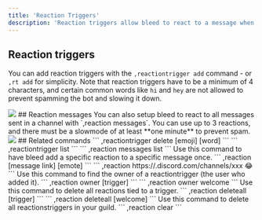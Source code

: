 ```yaml
---
title: 'Reaction Triggers'
description: 'Reaction triggers allow bleed to react to a message when a condition is met, like having a certain word in a message.'
---
```


## Reaction triggers

You can add reaction triggers with the `,reactiontrigger add` command - or `,rt add` for simplicity. 
<Info>Note that reaction triggers have to be a minimum of 4 characters, and certain common words like `hi` and `hey` are not allowed to prevent spamming the bot and slowing it down.</Info>
<Frame caption="Simple reactiontrigger setup" type="glass">
  <img src="https://cdn.discordapp.com/attachments/1176141361678913577/1262171442880188436/image.png?ex=6695a041&is=66944ec1&hm=9dadbba57848ffb2c11b40116ca3dd2af79184e9312320e75424b946560bd601&" />
</Frame>
## Reaction messages
You can also setup bleed to react to all messages sent in a channel with `,reaction messages`. You can use up to 3 reactions, and there must be a slowmode of at least **one minute** to prevent spam.
<Frame caption="Reaction messages setup" type="glass">
  <img src="https://cdn.discordapp.com/attachments/1261668354905739305/1262172032838140024/image.png?ex=6695a0ce&is=66944f4e&hm=440732c38abfc32d48f9c3995ab752812deab6e3fc5077532e64bacd2ed199b2&" />
</Frame>
## Related commands


<AccordionGroup>
  <Accordion title="Delete a reactiontrigger">
    ```
    ,reactiontrigger delete [emoji] [word]
    ```
  </Accordion>

  <Accordion title="List all reactiontriggers">
     ```
    ,reactiontrigger list
    ```
  </Accordion>

  <Accordion title="List all reaction messages">
      ```
    ,reaction messages list
    ```
  </Accordion>
  <Accordion title="Manually add a reaction">
  Use this command to have bleed add a specific reaction to a specific message once.
      ```
    ,reaction [message link] [emote]
    ```
    ```
    ,reaction https://.discord.com/channels/xxx 😂
    ```
  </Accordion>
  <Accordion title="Find the owner of a trigger">
  Use this command to find the owner of a reactiontrigger (the user who added it).
      ```
    ,reaction owner [trigger]
    ```
    ```
    ,reaction owner welcome
    ```
  </Accordion>
  <Accordion title="Delete all reactions for a trigger">
  Use this command to delete all reactions tied to a trigger.
      ```
    ,reaction deleteall [trigger]
    ```
    ```
    ,reaction deleteall [welcome]
    ```
  </Accordion>
  <Accordion title="Purge all reactiontriggers">
  Use this command to delete all reactionstriggers in your guild.
      ```
    ,reaction clear
    ```
  </Accordion>
</AccordionGroup>

